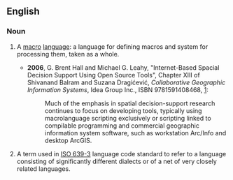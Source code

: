 ==English==

===Noun===
{{wikipedia}}
{{en-noun}}

# {{computing}} A [[macro]] [[language]]: a language for defining macros and system for processing them, taken as a whole.
#* '''2006''', G. Brent Hall and Michael G. Leahy, "Internet-Based Spacial Decision Support Using Open Source Tools", Chapter XIII of Shivanand Balram and Suzana Dragićević, ''Collaborative Geographic Information Systems'', Idea Group Inc., ISBN 9781591408468, [http://books.google.com/books?id=mHIU5BlYTCwC&pg=PA238&dq=macrolanguage]:
#*: Much of the emphasis in spatial decision-support research continues to focus on developing tools, typically using macrolanguage scripting exclusively or scripting linked to compilable programming and commercial geographic information system software, such as workstation Arc/Info and desktop ArcGIS.
# {{rfv-sense}} A term used in [[w:ISO 639-3|ISO 639-3]] language code standard to refer to a language consisting of significantly different dialects or of a net of very closely related languages.